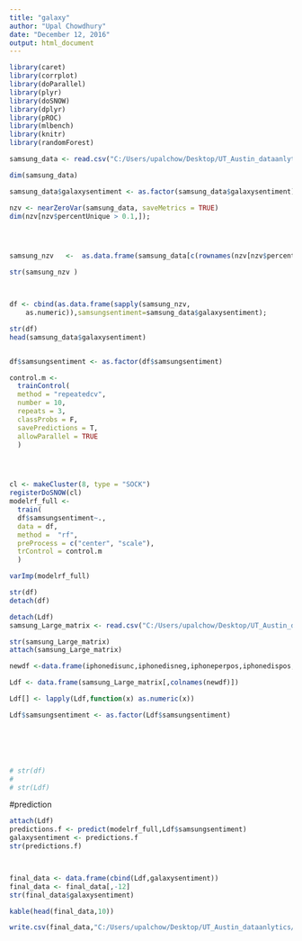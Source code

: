 ---
title: "galaxy"
author: "Upal Chowdhury"
date: "December 12, 2016"
output: html_document
---

```{r,message=F}
library(caret)
library(corrplot)           
library(doParallel)
library(plyr)
library(doSNOW)
library(dplyr)
library(pROC) 
library(mlbench)
library(knitr)
library(randomForest)
```









```{r}

samsung_data <- read.csv("C:/Users/upalchow/Desktop/UT_Austin_dataanlytics/DataAnalyticsUnderstandingCustomers2016/course_3/galaxy_smallmatrix_labeled_8d.csv", stringsAsFactors = F)

dim(samsung_data)

samsung_data$galaxysentiment <- as.factor(samsung_data$galaxysentiment)


```


```{r}

nzv <- nearZeroVar(samsung_data, saveMetrics = TRUE)
dim(nzv[nzv$percentUnique > 0.1,]);




samsung_nzv   <-  as.data.frame(samsung_data[c(rownames(nzv[nzv$percentUnique >0.1,]))]);

str(samsung_nzv )



df <- cbind(as.data.frame(sapply(samsung_nzv,
    as.numeric)),samsungsentiment=samsung_data$galaxysentiment);

str(df)
head(samsung_data$galaxysentiment)



```

```{r}
df$samsungsentiment <- as.factor(df$samsungsentiment)

control.m <-
  trainControl(
  method = "repeatedcv",
  number = 10,
  repeats = 3,
  classProbs = F,
  savePredictions = T,
  allowParallel = TRUE
  )




cl <- makeCluster(8, type = "SOCK")
registerDoSNOW(cl)
modelrf_full <-
  train(
  df$samsungsentiment~.,
  data = df,
  method =  "rf",
  preProcess = c("center", "scale"),
  trControl = control.m
  )


```




```{r,eval=T}
varImp(modelrf_full)

str(df)
detach(df)

```


```{r}
detach(Ldf)
samsung_Large_matrix <- read.csv("C:/Users/upalchow/Desktop/UT_Austin_dataanlytics/DataAnalyticsUnderstandingCustomers2016/course_3/Newfolder/Concatenated2.csv", stringsAsFactors = F)

str(samsung_Large_matrix)
attach(samsung_Large_matrix)

newdf <-data.frame(iphonedisunc,iphonedisneg,iphoneperpos,iphonedispos,htcdispos,iphoneperneg,iphoneperunc,samsungperpos,samsungdispos,samsungdisneg,samsungperneg,samsungsentiment)

Ldf <- data.frame(samsung_Large_matrix[,colnames(newdf)])

Ldf[] <- lapply(Ldf,function(x) as.numeric(x))

Ldf$samsungsentiment <- as.factor(Ldf$samsungsentiment)






# str(df)
# 
# str(Ldf)
```


#prediction

```{r}
attach(Ldf)
predictions.f <- predict(modelrf_full,Ldf$samsungsentiment)
galaxysentiment <- predictions.f
str(predictions.f)



final_data <- data.frame(cbind(Ldf,galaxysentiment))
final_data <- final_data[,-12]
str(final_data$galaxysentiment)

kable(head(final_data,10))

write.csv(final_data,"C:/Users/upalchow/Desktop/UT_Austin_dataanlytics/DataAnalyticsUnderstandingCustomers2016/course_3/Newfolder/finaldata.csv")




```

